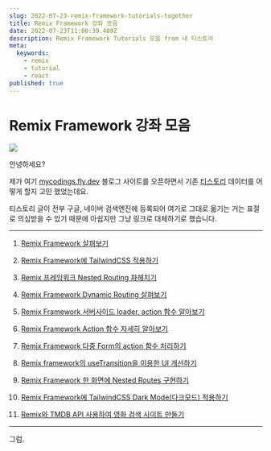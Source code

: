 ```yaml
---
slug: 2022-07-23-remix-framework-tutorials-together
title: Remix Framework 강좌 모음
date: 2022-07-23T11:00:39.409Z
description: Remix Framework Tutorials 모음 from 내 티스토리
meta:
  keywords:
    - remix
    - tutorial
    - react
published: true
---
```


# Remix Framework 강좌 모음

![](https://blogger.googleusercontent.com/img/a/AVvXsEjg5h8WqvDMWiyPSJF4xvbG2QUwjCIVLeQlkV1SxGNxYlYxU3_kYeVAeghNNg1gycbmJfi_YO4ewhLMiGcUxxab1ylxHkbKLJSLxvNBw4SYVwLtWIpoY6kEdyUpceTk8Jb2y7gFqFqzZO2lEqWBquiREWyyjr2TSaANzyQys69nywDLFRkCxhle5vnZ)

안녕하세요?

제가 여기 [mycodings.fly.dev](https://mycodings.fly.dev) 블로그 사이트를 오픈하면서 기존 [티스토리](https://cpro95.tistory.com) 데이터를 어떻게 할지 고민 했었는데요.

티스토리 글이 전부 구글, 네이버 검색엔진에 등록되어 여기로 그대로 옮기는 거는 표절로 의심받을 수 있기 때문에 아쉽지만 그냥 링크로 대체하기로 했습니다.

---

1. [Remix Framework 살펴보기](https://cpro95.tistory.com/673)

2. [Remix Framework에 TailwindCSS 적용하기](https://cpro95.tistory.com/674)

3. [Remix 프레임워크 Nested Routing 파헤치기](https://cpro95.tistory.com/680)

4. [Remix Framework Dynamic Routing 살펴보기](https://cpro95.tistory.com/681)

5. [Remix Framework 서버사이드 loader, action 함수 알아보기](https://cpro95.tistory.com/682)

6. [Remix Framework Action 함수 자세히 알아보기](https://cpro95.tistory.com/683)

7. [Remix Framework 다중 Form의 action 함수 처리하기](https://cpro95.tistory.com/684)

8. [Remix framework의 useTransition을 이용한 UI 개선하기](https://cpro95.tistory.com/685)

9. [Remix Framework 한 화면에 Nested Routes 구현하기](https://cpro95.tistory.com/687)

10. [Remix Framework에 TailwindCSS Dark Mode(다크모드) 적용하기](https://cpro95.tistory.com/691)

11. [Remix와 TMDB API 사용하여 영화 검색 사이트 만들기](https://cpro95.tistory.com/694)

---

그럼.